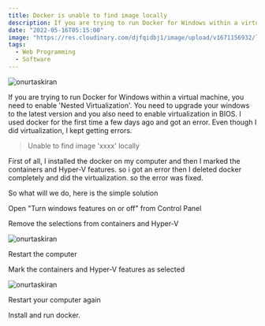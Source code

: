 ```yaml
---
title: Docker is unable to find image locally
description: If you are trying to run Docker for Windows within a virtual machine, you need to enable 'Nested Virtualization'. 
date: "2022-05-16T05:15:00"
image: "https://res.cloudinary.com/djfqidbj1/image/upload/v1671156932/lnvtgqmtsb4ewo8wyque.jpg"
tags:
  - Web Programming
  - Software
---
```



<img className="w-full rounded-xl" src="https://res.cloudinary.com/djfqidbj1/image/upload/v1671156932/lnvtgqmtsb4ewo8wyque.jpg" alt="onurtaskiran" />

If you are trying to run Docker for Windows within a virtual machine, you need to enable 'Nested Virtualization'. You need to upgrade your windows to the latest version and you also need to enable virtualization in BIOS. I used docker for the first time a few days ago and got an error. Even though I did virtualization, I kept getting errors.

> Unable to find image 'xxxx' locally

First of all, I installed the docker on my computer and then I marked the containers and Hyper-V features. so i got an error then I deleted docker completely and did the virtualization. so the error was fixed.

So what will we do, here is the simple solution

Open "Turn windows features on or off" from Control Panel

Remove the selections from containers and Hyper-V

<img className="w-6/12" src="https://res.cloudinary.com/djfqidbj1/image/upload/v1704638779/kb7agtgllxhxageun4jm.jpg" alt="onurtaskiran" />

Restart the computer

Mark the containers and Hyper-V features as selected

<img className="w-6/12" src="https://res.cloudinary.com/djfqidbj1/image/upload/v1704638779/npvepyaqlv4bmhqq0g1i.jpg" alt="onurtaskiran" />

Restart your computer again

Install and run docker.